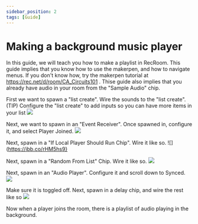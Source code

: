 ```yaml
---
sidebar_position: 2
tags: [Guide]
---
```


# Making a background music player
In this guide, we will teach you how to make a playlist in RecRoom. This guide implies that you know how to use the makerpen, and how to navigate menus. If you don't know how, try the makerpen tutorial at https://rec.net/d/room/CA_Circuits101 . Thise guide also implies that you already have audio in your room from the "Sample Audio" chip. 


First we want to spawn a "list create". Wire the sounds to the "list create". (TIP) Configure the "list create" to add inputs so you can have more items in your list
![](https://ibb.co/Vw5j18z)

Next, we want to spawn in an "Event Receiver". Once spawned in, configure it, and select Player Joined.
![](https://ibb.co/h8MwQmY)

Next, spawn in a "If Local Player Should Run Chip". Wire it like so.
![](https://ibb.co/rHM5hs9}

Next, spawn in a "Random From List" Chip. Wire it like so.
![](https://ibb.co/YNj1SD6)

Next, spawn in an "Audio Player". Configure it and scroll down to Synced.
![](https://ibb.co/X7yWrQZ)

Make sure it is toggled off. Next, spawn in a delay chip, and wire the rest like so 
![](https://ibb.co/HDT8zY6)

Now when a player joins the room, there is a playlist of audio playing in the background. 
